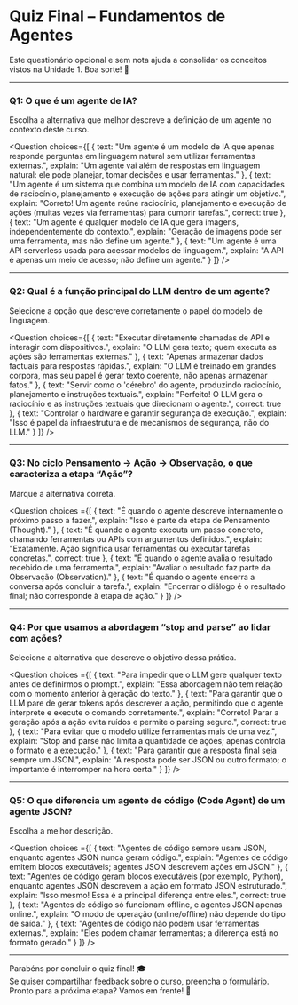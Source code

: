 # Quiz Final – Fundamentos de Agentes

Este questionário opcional e sem nota ajuda a consolidar os conceitos vistos na Unidade 1. Boa sorte! 🎉

---

### Q1: O que é um agente de IA?
Escolha a alternativa que melhor descreve a definição de um agente no contexto deste curso.

<Question
choices={[ 
  {
    text: "Um agente é um modelo de IA que apenas responde perguntas em linguagem natural sem utilizar ferramentas externas.",
    explain: "Um agente vai além de respostas em linguagem natural: ele pode planejar, tomar decisões e usar ferramentas."
  },
  {
    text: "Um agente é um sistema que combina um modelo de IA com capacidades de raciocínio, planejamento e execução de ações para atingir um objetivo.",
    explain: "Correto! Um agente reúne raciocínio, planejamento e execução de ações (muitas vezes via ferramentas) para cumprir tarefas.",
    correct: true
  },
  {
    text: "Um agente é qualquer modelo de IA que gera imagens, independentemente do contexto.",
    explain: "Geração de imagens pode ser uma ferramenta, mas não define um agente."
  },
  {
    text: "Um agente é uma API serverless usada para acessar modelos de linguagem.",
    explain: "A API é apenas um meio de acesso; não define um agente."
  }
]}
/>

---

### Q2: Qual é a função principal do LLM dentro de um agente?
Selecione a opção que descreve corretamente o papel do modelo de linguagem.

<Question
choices={[ 
  {
    text: "Executar diretamente chamadas de API e interagir com dispositivos.",
    explain: "O LLM gera texto; quem executa as ações são ferramentas externas."
  },
  {
    text: "Apenas armazenar dados factuais para respostas rápidas.",
    explain: "O LLM é treinado em grandes corpora, mas seu papel é gerar texto coerente, não apenas armazenar fatos."
  },
  {
    text: "Servir como o 'cérebro' do agente, produzindo raciocínio, planejamento e instruções textuais.",
    explain: "Perfeito! O LLM gera o raciocínio e as instruções textuais que direcionam o agente.",
    correct: true
  },
  {
    text: "Controlar o hardware e garantir segurança de execução.",
    explain: "Isso é papel da infraestrutura e de mecanismos de segurança, não do LLM."
  }
]}
/>

---

### Q3: No ciclo Pensamento → Ação → Observação, o que caracteriza a etapa “Ação”?
Marque a alternativa correta.

<Question
choices ={[
  {
    text: "É quando o agente descreve internamente o próximo passo a fazer.",
    explain: "Isso é parte da etapa de Pensamento (Thought)."
  },
  {
    text: "É quando o agente executa um passo concreto, chamando ferramentas ou APIs com argumentos definidos.",
    explain: "Exatamente. Ação significa usar ferramentas ou executar tarefas concretas.",
    correct: true
  },
  {
    text: "É quando o agente avalia o resultado recebido de uma ferramenta.",
    explain: "Avaliar o resultado faz parte da Observação (Observation)."
  },
  {
    text: "É quando o agente encerra a conversa após concluir a tarefa.",
    explain: "Encerrar o diálogo é o resultado final; não corresponde à etapa de ação."
  }
]}
/>

---

### Q4: Por que usamos a abordagem “stop and parse” ao lidar com ações?
Selecione a alternativa que descreve o objetivo dessa prática.

<Question
choices ={[
  {
    text: "Para impedir que o LLM gere qualquer texto antes de definirmos o prompt.",
    explain: "Essa abordagem não tem relação com o momento anterior à geração do texto."
  },
  {
    text: "Para garantir que o LLM pare de gerar tokens após descrever a ação, permitindo que o agente interprete e execute o comando corretamente.",
    explain: "Correto! Parar a geração após a ação evita ruídos e permite o parsing seguro.",
    correct: true
  },
  {
    text: "Para evitar que o modelo utilize ferramentas mais de uma vez.",
    explain: "Stop and parse não limita a quantidade de ações; apenas controla o formato e a execução."
  },
  {
    text: "Para garantir que a resposta final seja sempre um JSON.",
    explain: "A resposta pode ser JSON ou outro formato; o importante é interromper na hora certa."
  }
]}
/>

---

### Q5: O que diferencia um agente de código (Code Agent) de um agente JSON?
Escolha a melhor descrição.

<Question
choices ={[
  {
    text: "Agentes de código sempre usam JSON, enquanto agentes JSON nunca geram código.",
    explain: "Agentes de código emitem blocos executáveis; agentes JSON descrevem ações em JSON."
  },
  {
    text: "Agentes de código geram blocos executáveis (por exemplo, Python), enquanto agentes JSON descrevem a ação em formato JSON estruturado.",
    explain: "Isso mesmo! Essa é a principal diferença entre eles.",
    correct: true
  },
  {
    text: "Agentes de código só funcionam offline, e agentes JSON apenas online.",
    explain: "O modo de operação (online/offline) não depende do tipo de saída."
  },
  {
    text: "Agentes de código não podem usar ferramentas externas.",
    explain: "Eles podem chamar ferramentas; a diferença está no formato gerado."
  }
]}
/>

---

Parabéns por concluir o quiz final! 🎓  
Se quiser compartilhar feedback sobre o curso, preencha o [formulário](https://docs.google.com/forms/d/e/1FAIpQLSe9VaONn0eglax0uTwi29rIn4tM7H2sYmmybmG5jJNlE5v0xA/viewform?usp=dialog).  
Pronto para a próxima etapa? Vamos em frente! 🚀
